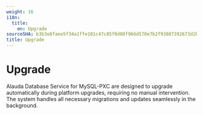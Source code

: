 ```yaml
---
weight: 16
i18n:
  title:
    en: Upgrade
sourceSHA: b3b3e8faee5f34a1ffe101c47c85f0d80f966d570e7b2f93807392673d2b1db7
title: Upgrade
---
```


# Upgrade

Alauda Database Service for MySQL-PXC are designed to upgrade automatically during platform upgrades, requiring no manual intervention. The system handles all necessary migrations and updates seamlessly in the background.